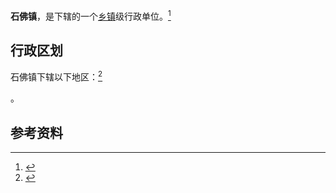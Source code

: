 {{中国乡级行政区|41/01/02/160/000}}

'''石佛镇'''，是{{PRC admin/fullname|41/01/02/160/000|3}}下辖的一个[[乡镇|乡镇]]级行政单位。<ref>{{PRC admin/ref sgc|{{PRC admin/parent|41/01/02/160/000}}}}</ref>

== 行政区划 ==

石佛镇下辖以下地区：<ref>{{PRC admin/ref sgc|41/01/02/160/000}}</ref>

{{PRC admin/children|41/01/02/160/000}}。

== 参考资料 ==

{{reflist}}

{{PRC admin/navcat|41/01/02/160/000}}
{{河南行政区划小作品}}